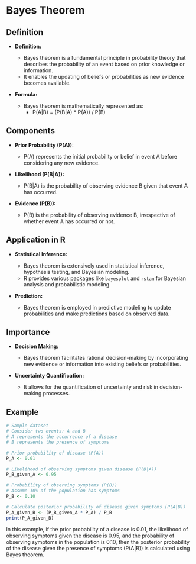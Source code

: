 # Bayes Theorem

## Definition

- **Definition:**
  - Bayes theorem is a fundamental principle in probability theory that describes the probability of an event based on prior knowledge or information.
  - It enables the updating of beliefs or probabilities as new evidence becomes available.

- **Formula:**
  - Bayes theorem is mathematically represented as:
    - P(A|B) = (P(B|A) * P(A)) / P(B)

## Components

- **Prior Probability (P(A)):**
  - P(A) represents the initial probability or belief in event A before considering any new evidence.

- **Likelihood (P(B|A)):**
  - P(B|A) is the probability of observing evidence B given that event A has occurred.

- **Evidence (P(B)):**
  - P(B) is the probability of observing evidence B, irrespective of whether event A has occurred or not.

## Application in R

- **Statistical Inference:**
  - Bayes theorem is extensively used in statistical inference, hypothesis testing, and Bayesian modeling.
  - R provides various packages like `bayesplot` and `rstan` for Bayesian analysis and probabilistic modeling.

- **Prediction:**
  - Bayes theorem is employed in predictive modeling to update probabilities and make predictions based on observed data.

## Importance

- **Decision Making:**
  - Bayes theorem facilitates rational decision-making by incorporating new evidence or information into existing beliefs or probabilities.

- **Uncertainty Quantification:**
  - It allows for the quantification of uncertainty and risk in decision-making processes.

## Example

```r
# Sample dataset
# Consider two events: A and B
# A represents the occurrence of a disease
# B represents the presence of symptoms

# Prior probability of disease (P(A))
P_A <- 0.01

# Likelihood of observing symptoms given disease (P(B|A))
P_B_given_A <- 0.95

# Probability of observing symptoms (P(B))
# Assume 10% of the population has symptoms
P_B <- 0.10

# Calculate posterior probability of disease given symptoms (P(A|B))
P_A_given_B <- (P_B_given_A * P_A) / P_B
print(P_A_given_B)
```

In this example, if the prior probability of a disease is 0.01, the likelihood of observing symptoms given the disease is 0.95, and the probability of observing symptoms in the population is 0.10, then the posterior probability of the disease given the presence of symptoms (P(A|B)) is calculated using Bayes theorem.